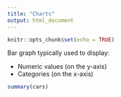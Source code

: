 ```yaml
---
title: "Charts"
output: html_document
---
```


```r
knitr::opts_chunk$set(echo = TRUE)
```

Bar graph typically used to display:

* Numeric values (on the y-axis)
* Categories (on the x-axis)


```r
summary(cars)
```


